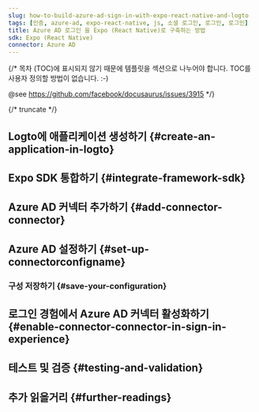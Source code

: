 ```yaml
---
slug: how-to-build-azure-ad-sign-in-with-expo-react-native-and-logto
tags: [인증, azure-ad, expo-react-native, js, 소셜 로그인, 로그인, 로그인]
title: Azure AD 로그인 을 Expo (React Native)로 구축하는 방법
sdk: Expo (React Native)
connector: Azure AD
---
```


{/*
  목차 (TOC)에 표시되지 않기 때문에 템플릿을 섹션으로 나누어야 합니다.
  TOC를 사용자 정의할 방법이 없습니다. :-)

  @see https://github.com/facebook/docusaurus/issues/3915
*/}




{/* truncate */}

<Intro connector={connector} sdk="Expo (React Native)" link="https://expo.dev" />

## Logto에 애플리케이션 생성하기 \{#create-an-application-in-logto}

<CreateApplication type="Native app" framework="Expo" />

## Expo SDK 통합하기 \{#integrate-framework-sdk}

<IntegrateSdk />

## Azure AD 커넥터 추가하기 \{#add-connector-connector}

<AddSocialConnector connector={connector} framework="Expo" />

## Azure AD 설정하기 \{#set-up-connectorconfigname}

<ConnectorGuide />

### 구성 저장하기 \{#save-your-configuration}

<SaveYourConfiguration connector={connector} />

## 로그인 경험에서 Azure AD 커넥터 활성화하기 \{#enable-connector-connector-in-sign-in-experience}

<EnableSocialConnector connector={connector} />

## 테스트 및 검증 \{#testing-and-validation}

<TestingAndValidation connector={connector} sdk="Expo (React Native)" />

## 추가 읽을거리 \{#further-readings}

<FurtherReadings />